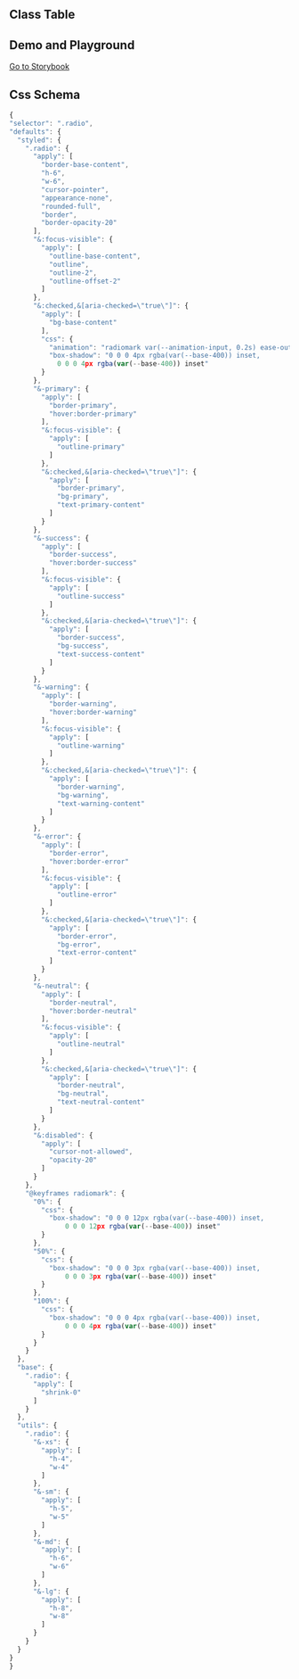 
## Class Table

<CssTable name="radio" />

## Demo and Playground

[Go to Storybook](https://story.ui.icebreaker.top/?path=/docs/data-entry-radio--docs)

## Css Schema

```js
{
"selector": ".radio",
"defaults": {
  "styled": {
    ".radio": {
      "apply": [
        "border-base-content",
        "h-6",
        "w-6",
        "cursor-pointer",
        "appearance-none",
        "rounded-full",
        "border",
        "border-opacity-20"
      ],
      "&:focus-visible": {
        "apply": [
          "outline-base-content",
          "outline",
          "outline-2",
          "outline-offset-2"
        ]
      },
      "&:checked,&[aria-checked=\"true\"]": {
        "apply": [
          "bg-base-content"
        ],
        "css": {
          "animation": "radiomark var(--animation-input, 0.2s) ease-out",
          "box-shadow": "0 0 0 4px rgba(var(--base-400)) inset,
            0 0 0 4px rgba(var(--base-400)) inset"
        }
      },
      "&-primary": {
        "apply": [
          "border-primary",
          "hover:border-primary"
        ],
        "&:focus-visible": {
          "apply": [
            "outline-primary"
          ]
        },
        "&:checked,&[aria-checked=\"true\"]": {
          "apply": [
            "border-primary",
            "bg-primary",
            "text-primary-content"
          ]
        }
      },
      "&-success": {
        "apply": [
          "border-success",
          "hover:border-success"
        ],
        "&:focus-visible": {
          "apply": [
            "outline-success"
          ]
        },
        "&:checked,&[aria-checked=\"true\"]": {
          "apply": [
            "border-success",
            "bg-success",
            "text-success-content"
          ]
        }
      },
      "&-warning": {
        "apply": [
          "border-warning",
          "hover:border-warning"
        ],
        "&:focus-visible": {
          "apply": [
            "outline-warning"
          ]
        },
        "&:checked,&[aria-checked=\"true\"]": {
          "apply": [
            "border-warning",
            "bg-warning",
            "text-warning-content"
          ]
        }
      },
      "&-error": {
        "apply": [
          "border-error",
          "hover:border-error"
        ],
        "&:focus-visible": {
          "apply": [
            "outline-error"
          ]
        },
        "&:checked,&[aria-checked=\"true\"]": {
          "apply": [
            "border-error",
            "bg-error",
            "text-error-content"
          ]
        }
      },
      "&-neutral": {
        "apply": [
          "border-neutral",
          "hover:border-neutral"
        ],
        "&:focus-visible": {
          "apply": [
            "outline-neutral"
          ]
        },
        "&:checked,&[aria-checked=\"true\"]": {
          "apply": [
            "border-neutral",
            "bg-neutral",
            "text-neutral-content"
          ]
        }
      },
      "&:disabled": {
        "apply": [
          "cursor-not-allowed",
          "opacity-20"
        ]
      }
    },
    "@keyframes radiomark": {
      "0%": {
        "css": {
          "box-shadow": "0 0 0 12px rgba(var(--base-400)) inset,
              0 0 0 12px rgba(var(--base-400)) inset"
        }
      },
      "50%": {
        "css": {
          "box-shadow": "0 0 0 3px rgba(var(--base-400)) inset,
              0 0 0 3px rgba(var(--base-400)) inset"
        }
      },
      "100%": {
        "css": {
          "box-shadow": "0 0 0 4px rgba(var(--base-400)) inset,
              0 0 0 4px rgba(var(--base-400)) inset"
        }
      }
    }
  },
  "base": {
    ".radio": {
      "apply": [
        "shrink-0"
      ]
    }
  },
  "utils": {
    ".radio": {
      "&-xs": {
        "apply": [
          "h-4",
          "w-4"
        ]
      },
      "&-sm": {
        "apply": [
          "h-5",
          "w-5"
        ]
      },
      "&-md": {
        "apply": [
          "h-6",
          "w-6"
        ]
      },
      "&-lg": {
        "apply": [
          "h-8",
          "w-8"
        ]
      }
    }
  }
}
}
```
